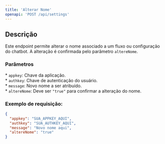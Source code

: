 ```yaml
---
title: 'Alterar Nome'
openapi: 'POST /api/settings'
---
```


## Descrição

Este endpoint permite alterar o nome associado a um fluxo ou configuração do chatbot. A alteração é confirmada pelo parâmetro `altereNome`.

### Parâmetros

\* `appkey`: Chave da aplicação.  
\* `authkey`: Chave de autenticação do usuário.  
\* `message`: Novo nome a ser atribuído.  
\* `altereNome`: Deve ser `"true"` para confirmar a alteração do nome.

### Exemplo de requisição:

```json
{
  "appkey": "SUA_APPKEY_AQUI",
  "authkey": "SUA_AUTHKEY_AQUI",
  "message": "Novo nome aqui",
  "altereNome": "true"
}
